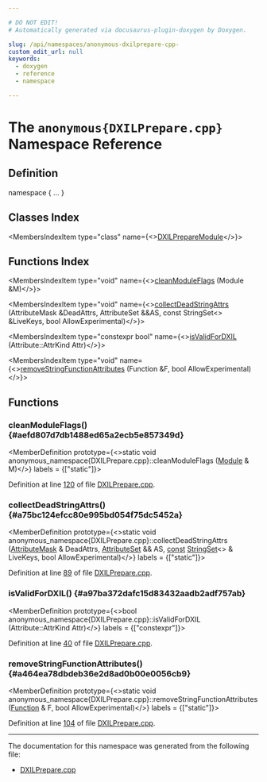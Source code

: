 ```yaml
---

# DO NOT EDIT!
# Automatically generated via docusaurus-plugin-doxygen by Doxygen.

slug: /api/namespaces/anonymous-dxilprepare-cpp-
custom_edit_url: null
keywords:
  - doxygen
  - reference
  - namespace

---
```





# The `anonymous{DXILPrepare.cpp}` Namespace Reference

<DoxygenPage pluginConfig={pluginConfig}>



## Definition

<CodeBlock>namespace &#123; ... &#125;</CodeBlock>

## Classes Index

<MembersIndex>

<MembersIndexItem
  type="class"
  name={<><a href="/docs/api/classes/anonymous-namespace-dxilprepare-cpp-/dxilpreparemodule">DXILPrepareModule</a></>}>
</MembersIndexItem>

</MembersIndex>

## Functions Index

<MembersIndex>

<MembersIndexItem
  type="void"
  name={<><a href="#aefd807d7db1488ed65a2ecb5e857349d">cleanModuleFlags</a> (Module &amp;M)</>}>
</MembersIndexItem>

<MembersIndexItem
  type="void"
  name={<><a href="#a75bc124efcc80e995bd054f75dc5452a">collectDeadStringAttrs</a> (AttributeMask &amp;DeadAttrs, AttributeSet &amp;&amp;AS, const StringSet&lt;&gt; &amp;LiveKeys, bool AllowExperimental)</>}>
</MembersIndexItem>

<MembersIndexItem
  type="constexpr bool"
  name={<><a href="#a97ba372dafc15d83432aadb2adf757ab">isValidForDXIL</a> (Attribute::AttrKind Attr)</>}>
</MembersIndexItem>

<MembersIndexItem
  type="void"
  name={<><a href="#a464ea78dbdeb36e2d8ad0b00e0056cb9">removeStringFunctionAttributes</a> (Function &amp;F, bool AllowExperimental)</>}>
</MembersIndexItem>

</MembersIndex>


<SectionDefinition>

## Functions

### cleanModuleFlags() {#aefd807d7db1488ed65a2ecb5e857349d}

<MemberDefinition
  prototype={<>static void anonymous&#95;namespace&#123;DXILPrepare.cpp&#125;::cleanModuleFlags (<a href="/docs/api/classes/llvm/module">Module</a> &amp; M)</>}
  labels = {["static"]}>

Definition at line <a href="/docs/api/files/lib/lib/target/lib/target/directx/dxilprepare-cpp/#l00120">120</a> of file <a href="/docs/api/files/lib/lib/target/lib/target/directx/dxilprepare-cpp">DXILPrepare.cpp</a>.
</MemberDefinition>

### collectDeadStringAttrs() {#a75bc124efcc80e995bd054f75dc5452a}

<MemberDefinition
  prototype={<>static void anonymous&#95;namespace&#123;DXILPrepare.cpp&#125;::collectDeadStringAttrs (<a href="/docs/api/classes/llvm/attributemask">AttributeMask</a> &amp; DeadAttrs, <a href="/docs/api/classes/llvm/attributeset">AttributeSet</a> &amp;&amp; AS, <a href="/docs/api/files/lib/lib/target/lib/target/aarch64/aarch64promoteconstant-cpp/#a90f8350fecae261c25be85d38b451bff">const</a> <a href="/docs/api/classes/llvm/stringset">StringSet</a>&lt;&gt; &amp; LiveKeys, bool AllowExperimental)</>}
  labels = {["static"]}>

Definition at line <a href="/docs/api/files/lib/lib/target/lib/target/directx/dxilprepare-cpp/#l00089">89</a> of file <a href="/docs/api/files/lib/lib/target/lib/target/directx/dxilprepare-cpp">DXILPrepare.cpp</a>.
</MemberDefinition>

### isValidForDXIL() {#a97ba372dafc15d83432aadb2adf757ab}

<MemberDefinition
  prototype={<>bool anonymous&#95;namespace&#123;DXILPrepare.cpp&#125;::isValidForDXIL (Attribute::AttrKind Attr)</>}
  labels = {["constexpr"]}>

Definition at line <a href="/docs/api/files/lib/lib/target/lib/target/directx/dxilprepare-cpp/#l00040">40</a> of file <a href="/docs/api/files/lib/lib/target/lib/target/directx/dxilprepare-cpp">DXILPrepare.cpp</a>.
</MemberDefinition>

### removeStringFunctionAttributes() {#a464ea78dbdeb36e2d8ad0b00e0056cb9}

<MemberDefinition
  prototype={<>static void anonymous&#95;namespace&#123;DXILPrepare.cpp&#125;::removeStringFunctionAttributes (<a href="/docs/api/classes/llvm/function">Function</a> &amp; F, bool AllowExperimental)</>}
  labels = {["static"]}>

Definition at line <a href="/docs/api/files/lib/lib/target/lib/target/directx/dxilprepare-cpp/#l00104">104</a> of file <a href="/docs/api/files/lib/lib/target/lib/target/directx/dxilprepare-cpp">DXILPrepare.cpp</a>.
</MemberDefinition>

</SectionDefinition>

<hr/>

The documentation for this namespace was generated from the following file:

<ul>
<li><a href="/docs/api/files/lib/lib/target/lib/target/directx/dxilprepare-cpp">DXILPrepare.cpp</a></li>
</ul>

</DoxygenPage>
